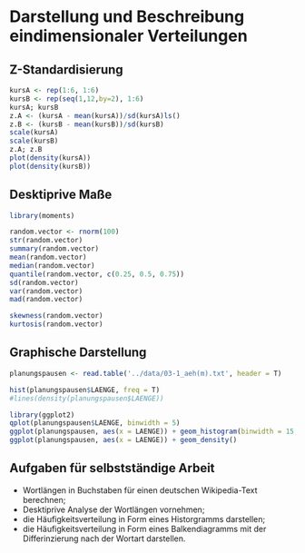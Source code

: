 # Darstellung und Beschreibung eindimensionaler Verteilungen

## Z-Standardisierung
```r
kursA <- rep(1:6, 1:6)
kursB <- rep(seq(1,12,by=2), 1:6)
kursA; kursB
z.A <- (kursA - mean(kursA))/sd(kursA)ls()
z.B <- (kursB - mean(kursB))/sd(kursB)
scale(kursA)
scale(kursB)
z.A; z.B
plot(density(kursA))
plot(density(kursB))
```


## Desktiprive Maße
```r
library(moments)

random.vector <- rnorm(100)
str(random.vector)
summary(random.vector)
mean(random.vector)
median(random.vector)
quantile(random.vector, c(0.25, 0.5, 0.75))
sd(random.vector)
var(random.vector)
mad(random.vector)

skewness(random.vector)
kurtosis(random.vector)
```

## Graphische Darstellung

```r
planungspausen <- read.table('../data/03-1_aeh(m).txt', header = T)
```

```r
hist(planungspausen$LAENGE, freq = T)
#lines(density(planungspausen$LAENGE))
```

```r
library(ggplot2)
qplot(planungspausen$LAENGE, binwidth = 5)
ggplot(planungspausen, aes(x = LAENGE)) + geom_histogram(binwidth = 15, color = 'black', fill = 'white')
ggplot(planungspausen, aes(x = LAENGE)) + geom_density()
```

## Aufgaben für selbstständige Arbeit
* Wortlängen in Buchstaben für einen deutschen Wikipedia-Text berechnen;
* Desktiprive Analyse der Wortlängen vornehmen;
* die Häufigkeitsverteilung in Form eines Historgramms darstellen;
* die Häufigkeitsverteilung in Form eines Balkendiagramms mit der Differinzierung nach der Wortart darstellen.